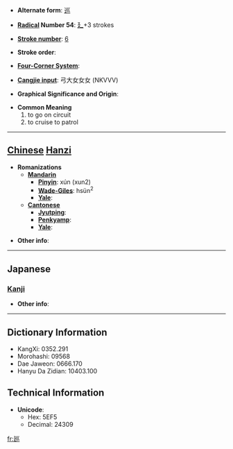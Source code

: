 * '''Alternate form''': [[巡]]

* '''[[Wiktionary:Chinese radical index| Radical]] Number 54''': [[Wiktionary:Chinese radical index 廴|廴]]+3 strokes

* '''[[Wiktionary:Chinese total strokes index|Stroke number]]''': [[Wiktionary:Chinese total strokes index 6|6]]

* '''Stroke order''': 

* '''[[Wiktionary:Chinese four corner index|Four-Corner System]]''': 

* '''[[Wiktionary:Chinese Cangjie index|Cangjie input]]''': 弓大女女女 (NKVVV)

* '''Graphical Significance and Origin''': 

* '''Common Meaning'''
*#to go on circuit
*# to cruise to patrol


----

== [[Chinese]] [[Hanzi]] ==

* '''Romanizations'''
** '''[[Mandarin]]'''
*** '''[[Pinyin]]''': xún (xun2)
*** '''[[Wade-Giles]]''': hsün<sup>2</sup>
*** '''[[Yale]]''': 
** '''[[Cantonese]]'''
*** '''[[Jyutping]]''':
*** '''[[Penkyamp]]''': 
*** '''[[Yale]]''': 

* '''Other info''': 

----

==Japanese==
===[[Kanji]]===
{{kanji|on readings=[[じゅん]] (jun)
|kun readings=
}}

* '''Other info''':  

----

== Dictionary Information ==

* KangXi: 0352.291
* Morohashi: 09568
* Dae Jaweon: 0666.170
* Hanyu Da Zidian: 10403.100

== Technical Information ==

* '''Unicode''':
** Hex: 5EF5
** Decimal: 24309

[[fr:廵]]